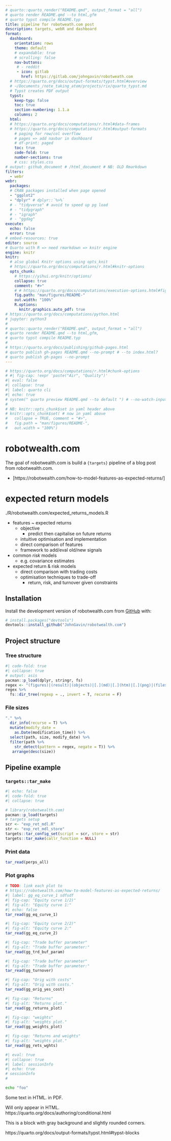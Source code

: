 ```yaml
---
# quarto::quarto_render("README.qmd", output_format = "all")
# quarto render README.qmd --to html,gfm
# quarto typst compile README.typ
title: pipeline for robotweath.com post
description: targets, webR and dashboard
format:
  dashboard:
    orientation: rows
    theme: default
    # expandable: true
    # scrolling: false
    nav-buttons:
     # - reddit
     - icon: gitlab
       href: https://gitlab.com/johngavin/robotweath.com
  # https://quarto.org/docs/output-formats/typst.html#overview
  # ~/Documents_/note_taking_atom/projects/rix/quarto_typst.md
  # Typst creates PDF output
  typst:
    keep-typ: false
    toc: true
    section-numbering: 1.1.a
    columns: 2
  html:
  # https://quarto.org/docs/computations/r.html#data-frames
  # https://quarto.org/docs/computations/r.html#output-formats
    # paging for row/col overflow
    # pages => add navbar in dashboard 
    # df-print: paged
    toc: true
    code-fold: true
    number-sections: true
    # css: styles.css
# output: github_document # /html_document # NB: OLD Rmarkdown
filters:
  - webr
webr:
  packages:
  # CRAN packages installed when page opened
  - "ggplot2"
  - "dplyr" # dplyr::`%>%`
  # - "tidyverse" # avoid to speed up pg load
  # - "tidygraph"
  # - "igraph"
  # - "ggdag"
execute:
  echo: false
  error: true
# embed-resources: true
editor: source
# Quarto with R => need rmarkdown => knitr engine
engine: knitr
knitr: 
  # also global Knitr options using opts_knit
  # https://quarto.org/docs/computations/r.html#knitr-options
  opts_chunk: 
    # https://yihui.org/knitr/options/
    collapse: true
    comment: "#>"
    # # https://quarto.org/docs/computations/execution-options.html#figure-options
    fig.path: "man/figures/README-"
    out.width: "100%"
    R.options:
      knitr.graphics.auto_pdf: true
# https://quarto.org/docs/computations/python.html
# jupyter: python3
#
# quarto::quarto_render("README.qmd", output_format = "all")
# quarto render README.qmd --to html,gfm,
# quarto typst compile README.typ
# 
# https://quarto.org/docs/publishing/github-pages.html
# quarto publish gh-pages README.qmd --no-prompt # --to index.html? 
# quarto publish gh-pages --no-prompt
---
```



<!-- README.md is generated from README.qmd. Please edit that file -->
<!---
  enclose ALL chunks with {webr-r} - not {r}
  then play each in webpage sequentially
  else {r} runs locally only
  ~/Documents_GitHub/ibrokers/vignettes/webr_dag_golem_owl.qmd
--->

```r
# https://quarto.org/docs/computations/r.html#chunk-options
# #| fig-cap: !expr 'paste("Air", "Quality")'
#| eval: false
#| collapse: true
#| label: quarto cli
#| echo: true
# system(" quarto preview README.qmd --to default ") # --no-watch-inputs --no-browse
# 
# NB: knitr::opts_chunk$set in yaml header above
# knitr::opts_chunk$set( # now in yaml above
#   collapse = TRUE, comment = "#>",
#   fig.path = "man/figures/README-",
#   out.width = "100%")
```

# robotwealth.com

<!-- badges: start -->

<!-- badges: end -->

The goal of robotwealth.com is build a `{targets}` pipeline of a blog post from robotwealth.com.

-   [https://robotwealth.com/how-to-model-features-as-expected-returns/]

# expected return models

./R/robotwealth.com/expected_returns_models.R

-   features \~ expected returns
    -   objective
        -   predict then capitalise on future returns
    -   intuitive optimisation and implementation
    -   direct comparison of features
    -   framework to add/eval old/new signals
-   common *risk* models
    -   e.g. covariance estimates
-   expected return & risk models
    -   direct comparison with trading costs
    -   optimisation techniques to trade-off
        -   return, risk, and turnover given constraints

## Installation

Install the development version of robotwealth.com from [GitHub](https://github.com/) with:

``` r
# install.packages("devtools")
devtools::install_github("JohnGavin/robotwealth.com")
```

## Project structure

### Tree structure

```r
#| code-fold: true
#| collapse: true
# output: asis
pacman::p_load(dplyr, stringr, fs)
regex <- "(figures)|(result)|(objects)|[.](md)|[.](htm)|[.](png)|(files)|(meta)|(old)"
regex %>% 
  fs::dir_tree(regexp = ., invert = T, recurse = F)
```

### File sizes

```r
"." %>% 
  dir_info(recurse = T) %>% 
  mutate(modify_date =
    as.Date(modification_time)) %>% 
  select(path, size, modify_date) %>% 
  filter(path %>% 
    str_detect(pattern = regex, negate = T)) %>% 
   arrange(desc(size))
```

## Pipeline example

### `targets::tar_make`

```r
#| echo: false
#| code-fold: true
#| collapse: true

# library(robotwealth.com)
pacman::p_load(targets)
# targets setup
scr <- "exp_ret_mdl.R"
str <- "exp_ret_mdl_store"
targets::tar_config_set(script = scr, store = str)
targets::tar_make(callr_function = NULL)  
```

### Print data

```r
tar_read(perps_all)
```

### Plot graphs

```r
# TODO: link each plot to 
# https://robotwealth.com/how-to-model-features-as-expected-returns/
#| label: gg_eq_curve_1 sdfsdf
#| fig-cap: "Equity curve 1/2)"
#| fig-alt: "Equity curve 1:"
#| echo: false
tar_read(gg_eq_curve_1)
```
```r
#| fig-cap: "Equity curve 2/2)"
#| fig-alt: "Equity curve 2:"
tar_read(gg_eq_curve_2)
```
```r
#| fig-cap: "Trade buffer parameter"
#| fig-alt: "Trade buffer parameter:"
tar_read(gg_trd_buf_param)
```
```r
#| fig-cap: "Trade buffer parameter"
#| fig-alt: "Trade buffer parameter:"
tar_read(gg_turnover)
```
```r
#| fig-cap: "Orig with costs"
#| fig-alt: "Orig with costs."
tar_read(gg_orig_yes_cost)
```
```r
#| fig-cap: "Returns"
#| fig-alt: "Returns plot."
tar_read(gg_returns_plot)
```
```r
#| fig-cap: "weights"
#| fig-alt: "weights plot."
tar_read(gg_weights_plot)
```
```r
#| fig-cap: "Returns and weights"
#| fig-alt: "weights plot."
tar_read(gg_rets_wghts)
```

```r
#| eval: true
#| collapse: true
#| label: sessionInfo
#| echo: true
# sessionInfo
# 
```

```bash
echo "foo" 
```

Some text
[in HTML.]{.content-visible when-format="html"}
[in PDF.]{.content-visible when-format="pdf"}


::: {.content-visible when-format="html"}

Will only appear in HTML.
https://quarto.org/docs/authoring/conditional.html

:::

::: {.block fill="luma(230)" inset="8pt" radius="4pt"}

This is a block with gray background and slightly rounded corners.

https://quarto.org/docs/output-formats/typst.html#typst-blocks

:::
